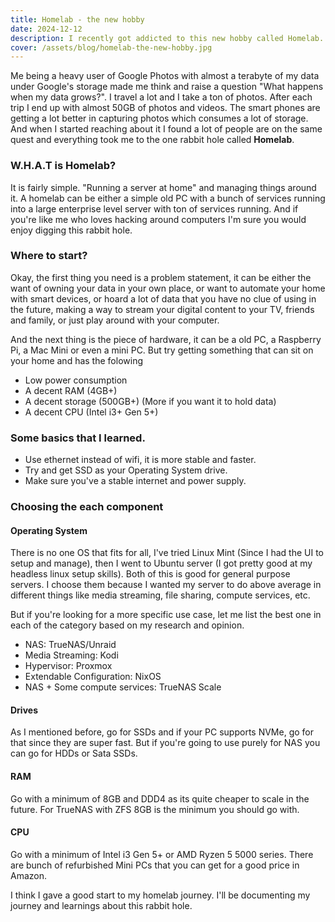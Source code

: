 ```yaml
---
title: Homelab - the new hobby 
date: 2024-12-12
description: I recently got addicted to this new hobby called Homelab. Documenting my journey and learnings about this rabbit hole.
cover: /assets/blog/homelab-the-new-hobby.jpg
---
```


Me being a heavy user of Google Photos with almost a terabyte of my data under Google's storage made me think and raise a question "What happens when my data grows?". I travel a lot and I take a ton of photos. After each trip I end up with almost 50GB of photos and videos. The smart phones are getting a lot better in capturing photos which consumes a lot of storage. And when I started reaching about it I found a lot of people are on the same quest and everything took me to the one rabbit hole called **Homelab**.


### W.H.A.T is Homelab?

It is fairly simple. "Running a server at home" and managing things around it. A homelab can be either a simple old PC with a bunch of services running into a large enterprise level server with ton of services running. And if you're like me who loves hacking around computers I'm sure you would enjoy digging this rabbit hole.

### Where to start?

Okay, the first thing you need is a problem statement, it can be either the want of owning your data in your own place, or want to automate your home with smart devices, or hoard a lot of data that you have no clue of using in the future, making a way to stream your digital content to your TV, friends and family, or just play around with your computer.

And the next thing is the piece of hardware, it can be a old PC, a Raspberry Pi, a Mac Mini or even a mini PC. But try getting something that can sit on your home and has the folowing 

- Low power consumption
- A decent RAM (4GB+)
- A decent storage (500GB+) (More if you want it to hold data)
- A decent CPU (Intel i3+ Gen 5+)

### Some basics that I learned. 

- Use ethernet instead of wifi, it is more stable and faster.
- Try and get SSD as your Operating System drive. 
- Make sure you've a stable internet and power supply.

### Choosing the each component

#### Operating System

There is no one OS that fits for all, I've tried Linux Mint (Since I had the UI to setup and manage), then I went to Ubuntu server (I got pretty good at my headless linux setup skills). Both of this is good for general purpose servers. I choose them because I wanted my server to do above average in different things like media streaming, file sharing, compute services, etc.

But if you're looking for a more specific use case, let me list the best one in each of the category based on my research and opinion.

- NAS: TrueNAS/Unraid
- Media Streaming: Kodi 
- Hypervisor: Proxmox
- Extendable Configuration: NixOS
- NAS + Some compute services: TrueNAS Scale

#### Drives

As I mentioned before, go for SSDs and if your PC supports NVMe, go for that since they are super fast. But if you're going to use purely for NAS you can go for HDDs or Sata SSDs.

#### RAM

Go with a minimum of 8GB and DDD4 as its quite cheaper to scale in the future. For TrueNAS with ZFS 8GB is the minimum you should go with. 

#### CPU

Go with a minimum of Intel i3 Gen 5+ or AMD Ryzen 5 5000 series. There are bunch of refurbished Mini PCs that you can get for a good price in Amazon.


I think I gave a good start to my homelab journey. I'll be documenting my journey and learnings about this rabbit hole.